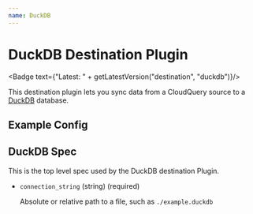 ```yaml
---
name: DuckDB
---
```

# DuckDB Destination Plugin


<Badge text={"Latest: " + getLatestVersion("destination", "duckdb")}/>

This destination plugin lets you sync data from a CloudQuery source to a [DuckDB](https://duckdb.org/) database.

## Example Config

<Configuration />

## DuckDB Spec

This is the top level spec used by the DuckDB destination Plugin.

- `connection_string` (string) (required)

  Absolute or relative path to a file, such as `./example.duckdb`